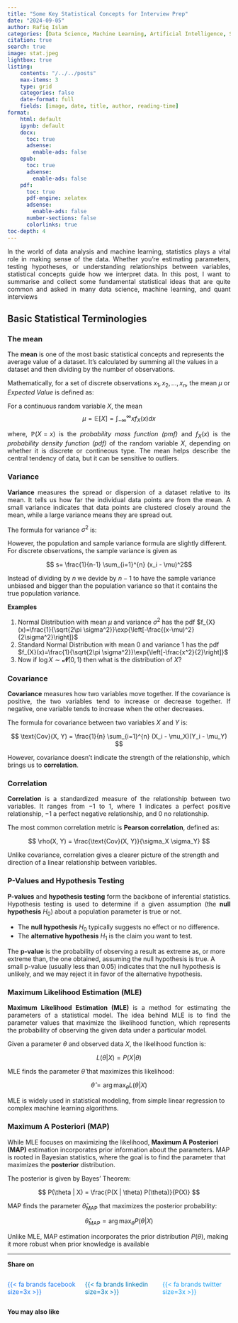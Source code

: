 ```yaml
---
title: "Some Key Statistical Concepts for Interview Prep"
date: "2024-09-05"
author: Rafiq Islam
categories: [Data Science, Machine Learning, Artificial Intelligence, Statistics]
citation: true
search: true
image: stat.jpeg
lightbox: true
listing: 
    contents: "/../../posts"
    max-items: 3
    type: grid
    categories: false
    date-format: full
    fields: [image, date, title, author, reading-time]
format: 
    html: default
    ipynb: default
    docx: 
      toc: true
      adsense:
        enable-ads: false
    epub:
      toc: true
      adsense:
        enable-ads: false
    pdf: 
      toc: true
      pdf-engine: xelatex
      adsense:
        enable-ads: false
      number-sections: false
      colorlinks: true
toc-depth: 4
---   
```




<p style="text-align:justify">
    In the world of data analysis and machine learning, statistics plays a vital role in making sense of the data. Whether you're estimating parameters, testing hypotheses, or understanding relationships between variables, statistical concepts guide how we interpret data. In this post, I want to summarise and collect some fundamental statistical ideas that are quite common and asked in many data science, machine learning, and quant interviews
</p>

## Basic Statistical Terminologies  

### The mean  
The **mean** is one of the most basic statistical concepts and represents the average value of a dataset. It’s calculated by summing all the values in a dataset and then dividing by the number of observations.

Mathematically, for a set of discrete observations $x_1, x_2, ..., x_n$, the mean $\mu$ or *Expected Value* is defined as:

\begin{align*}
\mu &=  \frac{1}{n} \sum_{i=1}^{n} x_i\\
\implies \mathbb{E}[X] &= \sum_{i=1}^{n} x_i\mathbb{P}(X=x_i)
\end{align*}  

For a continuous random variable $X$, the mean  
$$
\mu = \mathbb{E}[X]=\int_{-\infty}^{\infty}xf_X(x)dx
$$  

<p style="text-align: justify">
    where, $\mathbb{P}(X=x)$ is the *probability mass function (pmf)* and $f_X(x)$ is the *probability density function (pdf)* of the random variable $X$, depending on whether it is discrete or contineous type. The mean helps describe the central tendency of data, but it can be sensitive to outliers.
</p>

### Variance  

<p style="text-align: justify">
    **Variance** measures the spread or dispersion of a dataset relative to its mean. It tells us how far the individual data points are from the mean. A small variance indicates that data points are clustered closely around the mean, while a large variance means they are spread out.
</p>

The formula for variance $\sigma^2$ is:

\begin{align*}
    \sigma^2=Var(X)&=\frac{1}{n} \sum_{i=1}^{n} (x_i - \mu)^2\\
    &=\mathbb{E}\left[(X-\mathbb{E}[X])^2\right]\\
    &=\mathbb{E}\left[(X^2-2X\mathbb{E}[X]+(\mathbb{E}[X])^2)\right]\\
    &=\mathbb{E}[X^2]-2\mathbb{E}[X]\mathbb{E}[X]+(\mathbb{E}[X])^2\\
    &=\mathbb{E}[X^2]-(\mathbb{E}[X])^2\\
\end{align*}

However, the population and sample variance formula are slightly different. For discrete observations, the sample variance is given as  

$$ s= \frac{1}{n-1} \sum_{i=1}^{n} (x_i - \mu)^2$$

Instead of dividing by $n$ we devide by $n-1$ to have the sample variance unbiased and bigger than the population variance so that it contains the true population variance.  

**Examples**  

1. Normal Distribution with mean $\mu$ and variance $\sigma^2$ has the pdf $f_{X}(x)=\frac{1}{\sqrt{2\pi \sigma^2}}\exp{\left[-\frac{(x-\mu)^2}{2\sigma^2}\right]}$  
2. Standard Normal Distribution with mean $0$ and variance $1$ has the pdf $f_{X}(x)=\frac{1}{\sqrt{2\pi \sigma^2}}\exp{\left[-\frac{x^2}{2}\right]}$  
3. Now if $\log X\sim \mathbfcal{N}(0,1)$ then what is the distribution of $X$?

### Covariance

<p style="text-align: justify">
    **Covariance** measures how two variables move together. If the covariance is positive, the two variables tend to increase or decrease together. If negative, one variable tends to increase when the other decreases.
</p>

The formula for covariance between two variables $X$ and $Y$ is:

$$
\text{Cov}(X, Y) = \frac{1}{n} \sum_{i=1}^{n} (X_i - \mu_X)(Y_i - \mu_Y)
$$

However, covariance doesn’t indicate the strength of the relationship, which brings us to **correlation**.

### Correlation 
<p style="text-align: justify">
    **Correlation** is a standardized measure of the relationship between two variables. It ranges from $-1$ to $1$, where $1$ indicates a perfect positive relationship, $-1$ a perfect negative relationship, and $0$ no relationship.
</p>

The most common correlation metric is **Pearson correlation**, defined as:

$$
\rho(X, Y) = \frac{\text{Cov}(X, Y)}{\sigma_X \sigma_Y}
$$

Unlike covariance, correlation gives a clearer picture of the strength and direction of a linear relationship between variables.

### P-Values and Hypothesis Testing

<p style="text-align: justify">
    **P-values** and **hypothesis testing** form the backbone of inferential statistics. Hypothesis testing is used to determine if a given assumption (the **null hypothesis** $H_0$) about a population parameter is true or not.
</p>

- The **null hypothesis** $H_0$ typically suggests no effect or no difference.
- The **alternative hypothesis** $H_1$ is the claim you want to test.

The **p-value** is the probability of observing a result as extreme as, or more extreme than, the one obtained, assuming the null hypothesis is true. A small p-value (usually less than 0.05) indicates that the null hypothesis is unlikely, and we may reject it in favor of the alternative hypothesis.

### Maximum Likelihood Estimation (MLE)

<p style="text-align: justify">
    **Maximum Likelihood Estimation (MLE)** is a method for estimating the parameters of a statistical model. The idea behind MLE is to find the parameter values that maximize the likelihood function, which represents the probability of observing the given data under a particular model.
</p>

Given a parameter $\theta$ and observed data $X$, the likelihood function is:

$$
L(\theta | X) = P(X | \theta)
$$

MLE finds the parameter $\hat{\theta}$ that maximizes this likelihood:

$$
\hat{\theta} = \arg\max_{\theta} L(\theta | X)
$$

MLE is widely used in statistical modeling, from simple linear regression to complex machine learning algorithms.

### Maximum A Posteriori (MAP)
While MLE focuses on maximizing the likelihood, **Maximum A Posteriori (MAP)** estimation incorporates prior information about the parameters. MAP is rooted in Bayesian statistics, where the goal is to find the parameter that maximizes the **posterior** distribution.

The posterior is given by Bayes’ Theorem:

$$
P(\theta | X) = \frac{P(X | \theta) P(\theta)}{P(X)}
$$

MAP finds the parameter $\hat{\theta}_{\text{MAP}}$ that maximizes the posterior probability:

$$
\hat{\theta}_{\text{MAP}} = \arg\max_{\theta} P(\theta | X)
$$

Unlike MLE, MAP estimation incorporates the prior distribution $P(\theta)$, making it more robust when prior knowledge is available

---

**Share on**  

::::{.columns}
:::{.column width="33%"}
<a href="https://www.facebook.com/sharer.php?u=https://mrislambd.github.io/statandprob/posts/statisticaltalk/" target="_blank" style="color:#1877F2; text-decoration: none;">
 
{{< fa brands facebook size=3x >}}
</a>
 
:::
 
:::{.column width="33%"}
<a href="https://www.linkedin.com/sharing/share-offsite/?url=https://mrislambd.github.io/statandprob/posts/statisticaltalk/" target="_blank" style="color:#0077B5; text-decoration: none;">
 
{{< fa brands linkedin size=3x >}}
</a>
 
:::
 
:::{.column width="33%"}
<a href="https://www.twitter.com/intent/tweet?url=https://mrislambd.github.io/statandprob/posts/statisticaltalk/" target="_blank" style="color:#1DA1F2; text-decoration: none;">
 
{{< fa brands twitter size=3x >}}
</a>
 
:::
::::
 
<script src="https://giscus.app/client.js"
        data-repo="mrislambd/mrislambd.github.io" 
        data-repo-id="R_kgDOMV8crA"
        data-category="Announcements"
        data-category-id="DIC_kwDOMV8crM4CjbQW"
        data-mapping="pathname"
        data-strict="0"
        data-reactions-enabled="1"
        data-emit-metadata="0"
        data-input-position="bottom"
        data-theme="light"
        data-lang="en"
        crossorigin="anonymous"
        async>
</script>
 
<div id="fb-root"></div>
<script async defer crossorigin="anonymous"
 src="https://connect.facebook.net/en_US/sdk.js#xfbml=1&version=v20.0"></script>
<div class="fb-comments" data-href="https://mrislambd.github.io/statandprob/posts/statisticaltalk/" data-width="750" data-numposts="5"></div>  

**You may also like**  


